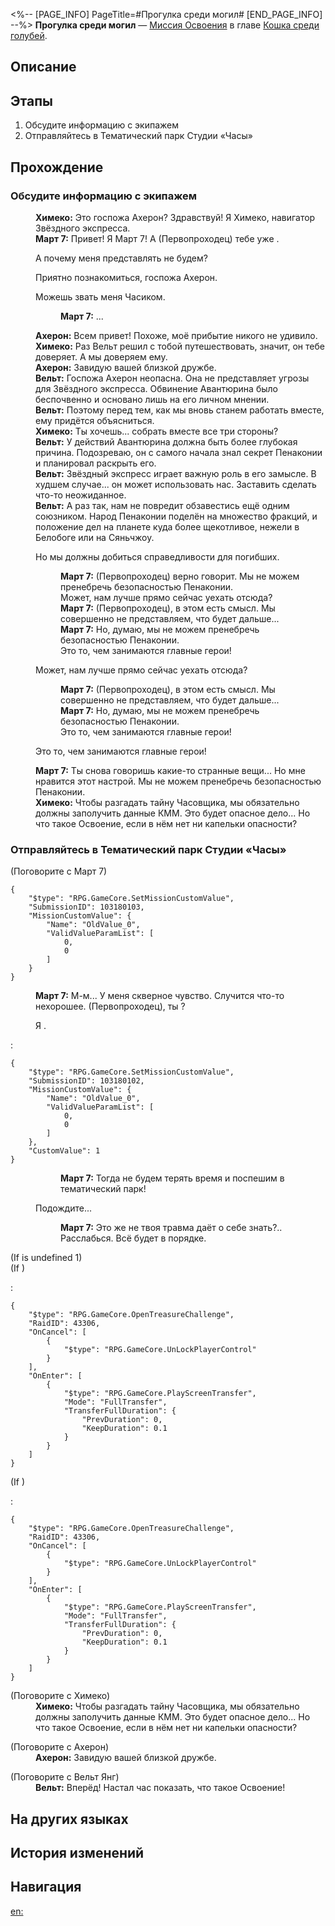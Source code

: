 <%-- [PAGE_INFO]
PageTitle=#Прогулка среди могил#
[END_PAGE_INFO] --%>
{{Дополнить|Диалоги.}}
{{Миссия Инфобокс
|id              = 1031801
|Название        = 
|Изображение     = Миссия Прогулка среди могил.png
|Тип             = Миссия Освоения
|Событие         = 
|Глава           = Кошка среди голубей
|Условия         = Завершена [[Миссия Освоения]] «[[Все эти истории печальные]]»
|Персонажи       = Ахерон; Вельт; Март 7; Первопроходец; Химеко
|СтартЛокация    = [[Пенакония]] — [[Золотой миг]]
|Мир             = Пенакония
|Предыдущая      = Все эти истории печальные
|Следующая       = Большое ограбление поезда
|Награды         = Опыт Освоения*900; Звёздный нефрит*110; Путеводитель путешественника*16; Вдали от огня*1 { text = Вдали от огня }; Какавача (Аватар)*1 { text = Какавача }; Citizen Hanunu*1 { text = Citizen Hanunu }; Кредиты*200 000
}}
'''Прогулка среди могил''' — [[Миссия Освоения]] в главе [[Кошка среди голубей]].

==Описание==
{{Описание|Экипаж вновь воссоединился, а также заручился помощью Ахерон. Основываясь на информации из разных источников, все пришли к выводу, что Семья действительно скрывает некую важную правду. Авантюрин, который давно знал об этом, разработал сложный план и даже выбрал вас в качестве своего тайного агента. В конце концов вы выступили против Авантюрина, но попали в его ловушку:<br />Авантюрин подстроил собственную ужасную смерть, чтобы разрушить иллюзию безопасности, обеспечиваемую Семьёй. Вскрылось две правды: Семья намеренно скрывала опасности грёз, а Ахерон - эманатор Небытия.}}

==Этапы==
# Обсудите информацию с экипажем
# Отправляйтесь в Тематический парк Студии «Часы»

==Прохождение==
{{Дополнить}}

===Обсудите информацию с экипажем===
{{Описание миссии|тип=Миссия Освоения|локация=Золотой миг|Экипаж вновь вместе. На удивление, к вам присоединилась Галактический рейнджер Ахерон, с которой сняли все подозрения.<br />Основываясь на информации из разных источников, вы узнали, что Семья действительно скрывает некую важную правду. Авантюрин, кажется, тоже обо всём догадался и даже выбрал вас в качестве своего тайного агента.<br />Отдалённые звуки радио подтверждают ваши мысли. Ради правды, ради справедливости для умерших и ради будущего Пенаконии вы должны двигаться вперёд.}}
{{Диалог Начало}}
:'''Химеко:''' Это госпожа Ахерон? Здравствуй! Я Химеко, навигатор Звёздного экспресса.
:'''Март 7:''' Привет! Я Март 7! А (Первопроходец) тебе уже {{MC|ж=знакома|м=знаком}}.
:{{Диалог|Стрелка}} А почему меня представлять не будем?
:{{Диалог|Стрелка}} Приятно познакомиться, госпожа Ахерон.
:{{Диалог|Стрелка}} Можешь звать меня Часиком.
::'''Март 7:''' ...
:'''Ахерон:''' Всем привет! Похоже, моё прибытие никого не удивило.
:'''Химеко:''' Раз Вельт решил с тобой путешествовать, значит, он тебе доверяет. А мы доверяем ему.
:'''Ахерон:''' Завидую вашей близкой дружбе.
:'''Вельт:''' Госпожа Ахерон неопасна. Она не представляет угрозы для Звёздного экспресса. Обвинение Авантюрина было беспочвенно и основано лишь на его личном мнении.
:'''Вельт:''' Поэтому перед тем, как мы вновь станем работать вместе, ему придётся объясниться.
:'''Химеко:''' Ты хочешь... собрать вместе все три стороны?
:'''Вельт:''' У действий Авантюрина должна быть более глубокая причина. Подозреваю, он с самого начала знал секрет Пенаконии и планировал раскрыть его.
:'''Вельт:''' Звёздный экспресс играет важную роль в его замысле. В худшем случае... он может использовать нас. Заставить сделать что-то неожиданное.
:'''Вельт:''' А раз так, нам не повредит обзавестись ещё одним союзником. Народ Пенаконии поделён на множество фракций, и положение дел на планете куда более щекотливое, нежели в Белобоге или на Сяньчжоу.
:{{Диалог|Стрелка}} Но мы должны добиться справедливости для погибших.
::'''Март 7:''' (Первопроходец) верно говорит. Мы не можем пренебречь безопасностью Пенаконии.
::Может, нам лучше прямо сейчас уехать отсюда?
::'''Март 7:''' (Первопроходец), в этом есть смысл. Мы совершенно не представляем, что будет дальше...
::'''Март 7:''' Но, думаю, мы не можем пренебречь безопасностью Пенаконии.
::Это то, чем занимаются главные герои!
:{{Диалог|Стрелка}} Может, нам лучше прямо сейчас уехать отсюда?
::'''Март 7:''' (Первопроходец), в этом есть смысл. Мы совершенно не представляем, что будет дальше...
::'''Март 7:''' Но, думаю, мы не можем пренебречь безопасностью Пенаконии.
::Это то, чем занимаются главные герои!
:{{Диалог|Стрелка}} Это то, чем занимаются главные герои!
:'''Март 7:''' Ты снова говоришь какие-то странные вещи... Но мне нравится этот настрой. Мы не можем пренебречь безопасностью Пенаконии.
:'''Химеко:''' Чтобы разгадать тайну Часовщика, мы обязательно должны заполучить данные КММ. Это будет опасное дело... Но что такое Освоение, если в нём нет ни капельки опасности?
:{{tx}}
{{Диалог Конец}}

===Отправляйтесь в Тематический парк Студии «Часы»===
{{Диалог Начало}}

;(Поговорите с Март 7)
<pre>{
	"$type": "RPG.GameCore.SetMissionCustomValue",
	"SubmissionID": 103180103,
	"MissionCustomValue": {
		"Name": "OldValue_0",
		"ValidValueParamList": [
			0,
			0
		]
	}
}</pre>
:'''Март 7:''' М-м... У меня скверное чувство. Случится что-то нехорошее. (Первопроходец), ты {{MC|ж=готова|м=готов}}?
:{{Диалог|Стрелка}} Я {{MC|ж=готова|м=готов}}.
:<pre>{
	"$type": "RPG.GameCore.SetMissionCustomValue",
	"SubmissionID": 103180102,
	"MissionCustomValue": {
		"Name": "OldValue_0",
		"ValidValueParamList": [
			0,
			0
		]
	},
	"CustomValue": 1
}</pre>
::'''Март 7:''' Тогда не будем терять время и поспешим в тематический парк!
:{{Диалог|Выход}} Подождите...
::'''Март 7:''' Это же не твоя травма даёт о себе знать?.. Расслабься. Всё будет в порядке.
;(If {{F|MissionCV-1031801-undefined}} is undefined 1)
;(If {{cx}}<!--SubMission not Finish: 103180101-->)
::{{tx}}
:<pre>{
	"$type": "RPG.GameCore.OpenTreasureChallenge",
	"RaidID": 43306,
	"OnCancel": [
		{
			"$type": "RPG.GameCore.UnLockPlayerControl"
		}
	],
	"OnEnter": [
		{
			"$type": "RPG.GameCore.PlayScreenTransfer",
			"Mode": "FullTransfer",
			"TransferFullDuration": {
				"PrevDuration": 0,
				"KeepDuration": 0.1
			}
		}
	]
}</pre>
;(If {{cx}}<!--SubMission Finish: 103180101-->)
:<pre>{
	"$type": "RPG.GameCore.OpenTreasureChallenge",
	"RaidID": 43306,
	"OnCancel": [
		{
			"$type": "RPG.GameCore.UnLockPlayerControl"
		}
	],
	"OnEnter": [
		{
			"$type": "RPG.GameCore.PlayScreenTransfer",
			"Mode": "FullTransfer",
			"TransferFullDuration": {
				"PrevDuration": 0,
				"KeepDuration": 0.1
			}
		}
	]
}</pre>

;(Поговорите с Химеко)
:'''Химеко:''' Чтобы разгадать тайну Часовщика, мы обязательно должны заполучить данные КММ. Это будет опасное дело... Но что такое Освоение, если в нём нет ни капельки опасности?

;(Поговорите с Ахерон)
:'''Ахерон:''' Завидую вашей близкой дружбе.

;(Поговорите с Вельт Янг)
:'''Вельт:''' Вперёд! Настал час показать, что такое Освоение!
{{Диалог Конец}}

==На других языках==
{{На других языках
|en   = A Walk Among the Tombstones
|zhs  = 行过死荫之地
|zht  = 行過死蔭之地
|ja   = 墓場を往く死の影
|ko   = 무덤으로 향하다
|es   = Un paseo por el reino de la muerte
|fr   = Promenade parmi les morts
|ru   = Прогулка среди могил
|th   = ฝ่าดินแดนแห่งความตาย
|vi   = Đi Qua Vùng Đất Chết
|de   = Grabspaziergang
|id   = Melintasi Tanah Kematian
|pt   = Um Passeio Entre as Lápides
}}

==История изменений==
{{История изменений|3.5}}

==Навигация==
{{Миссия Освоения Навбокс|Глава }}

[[en:]]
